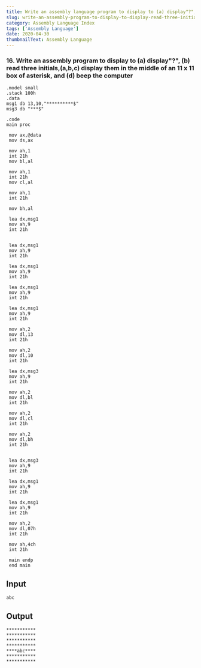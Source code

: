 ---
title: Write an assembly language program to display to (a) display"?", (b) read three initials,(a,b,c) display them in the middle of an 11 x 11 box of asterisk, and (d) beep the computer
slug: write-an-assembly-program-to-display-to-display-read-three-initials-display-them-in-the-middle-of-an-11-x-11-box-of-asterisk-and-beep-the-computer
category: Assembly Language Index
tags: ['Assembly Language']
date: 2020-04-30
thumbnailText: Assembly Language
---
### 16. Write an assembly program to display to (a) display"?", (b) read three initials,(a,b,c) display them in the middle of an 11 x 11 box of asterisk, and (d) beep the computer
```
.model small
.stack 100h
.data
msg1 db 13,10,"**********$"
msg3 db "***$"

.code
main proc

 mov ax,@data
 mov ds,ax

 mov ah,1
 int 21h
 mov bl,al

 mov ah,1
 int 21h
 mov cl,al

 mov ah,1
 int 21h

 mov bh,al

 lea dx,msg1
 mov ah,9
 int 21h


 lea dx,msg1
 mov ah,9
 int 21h

 lea dx,msg1
 mov ah,9
 int 21h

 lea dx,msg1
 mov ah,9
 int 21h

 lea dx,msg1
 mov ah,9
 int 21h

 mov ah,2
 mov dl,13
 int 21h

 mov ah,2
 mov dl,10
 int 21h

 lea dx,msg3
 mov ah,9
 int 21h

 mov ah,2
 mov dl,bl
 int 21h

 mov ah,2
 mov dl,cl
 int 21h

 mov ah,2
 mov dl,bh
 int 21h


 lea dx,msg3
 mov ah,9
 int 21h

 lea dx,msg1
 mov ah,9
 int 21h

 lea dx,msg1
 mov ah,9
 int 21h

 mov ah,2
 mov dl,07h
 int 21h

 mov ah,4ch
 int 21h

 main endp
 end main
```

## Input
```
abc
```
## Output
```
***********
***********
***********
***********
****abc****
***********
***********
```